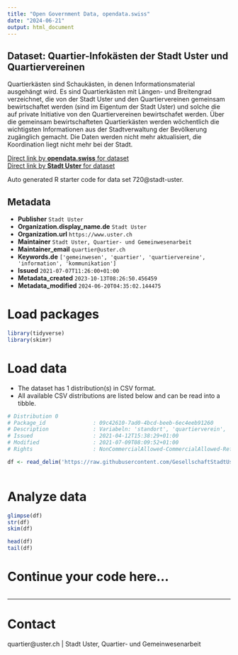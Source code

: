 ```yaml
---
title: "Open Government Data, opendata.swiss"
date: "2024-06-21"
output: html_document
---
```


## Dataset: Quartier-Infokästen der Stadt Uster und Quartiervereinen

Quartierkästen sind Schaukästen, in denen Informationsmaterial ausgehängt wird. Es sind Quartierkästen mit Längen- und Breitengrad verzeichnet, die von der Stadt Uster und den Quartiervereinen gemeinsam bewirtschaftet werden (sind im Eigentum der Stadt Uster) und solche die auf private Initiative von den Quartiervereinen bewirtschafet werden. Über die gemeinsam bewirtschafteten Quartierkästen werden wöchentlich die wichtigsten Informationen aus der Stadtverwaltung der Bevölkerung zugänglich gemacht. Die Daten werden nicht mehr aktualisiert, die Koordination liegt nicht mehr bei der Stadt.

[Direct link by **opendata.swiss** for dataset](https://opendata.swiss/de/dataset/quartier-infokasten-der-stadt-uster-und-quartiervereinen1)<br>
[Direct link by **Stadt Uster** for dataset](https://github.com/GesellschaftStadtUster/quartier_infokaesten)

Auto generated R starter code for data set 720@stadt-uster.

## Metadata

- **Publisher** `Stadt Uster`
- **Organization.display_name.de** `Stadt Uster`
- **Organization.url** `https://www.uster.ch`
- **Maintainer** `Stadt Uster, Quartier- und Gemeinwesenarbeit`
- **Maintainer_email** `quartier@uster.ch`
- **Keywords.de** `['gemeinwesen', 'quartier', 'quartiervereine', 'information', 'kommunikation']`
- **Issued** `2021-07-07T11:26:00+01:00`
- **Metadata_created** `2023-10-13T08:26:50.456459`
- **Metadata_modified** `2024-06-20T04:35:02.144475`


# Load packages

```r

library(tidyverse)
library(skimr)

```

# Load data

-   The dataset has 1 distribution(s) in CSV format.
-   All available CSV distributions are listed below and can be read into a tibble.

```r

# Distribution 0
# Package_id               : 09c42610-7ad0-4bcd-beeb-6ec4eeb91260
# Description              : Variabeln: 'standort', 'quartierverein', 'besitzer' = 'stadt' oder 'quartierverein', 'lat' = Breitengrad, 'lng' = Längengrad, 'bild_kasten' = URL zum Foto des Quartierkastens, 'link_google-streetview' = URL zum Foto des Quartierkastens auf Google Streetview.
# Issued                   : 2021-04-12T15:38:29+01:00
# Modified                 : 2021-07-09T08:09:52+01:00
# Rights                   : NonCommercialAllowed-CommercialAllowed-ReferenceRequired

df <- read_delim('https://raw.githubusercontent.com/GesellschaftStadtUster/quartier_infokaesten/main/liste_quartierinfokaesten.csv')



```

# Analyze data

```r

glimpse(df)
str(df)
skim(df)

head(df)
tail(df)

```

# Continue your code here...

```r

```

------------------------------------------------------------------------

# Contact

quartier@uster.ch | Stadt Uster, Quartier- und Gemeinwesenarbeit
